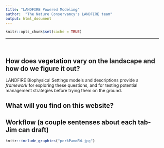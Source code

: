 ---
title: "LANDFIRE Powered Modeling"
author:  "The Nature Conservancy's LANDFIRE team"
output: html_document
---
```{r setup, include=FALSE}
knitr::opts_chunk$set(cache = TRUE)
```
----
<br>

## How does vegetation vary on the landscape and how do we figure it out? 
LANDFIRE Biophysical Settings models and descriptions provide a *framework* for exploring these questions, and for testing potential management strategies before trying them on the ground.  

## What will you find on this website?

## Workflow (a couple sentenses about each tab-Jim can draft)




```{r, echo=FALSE, fig.height= 1.3}
knitr::include_graphics("porkPanoBW.jpg")
```



